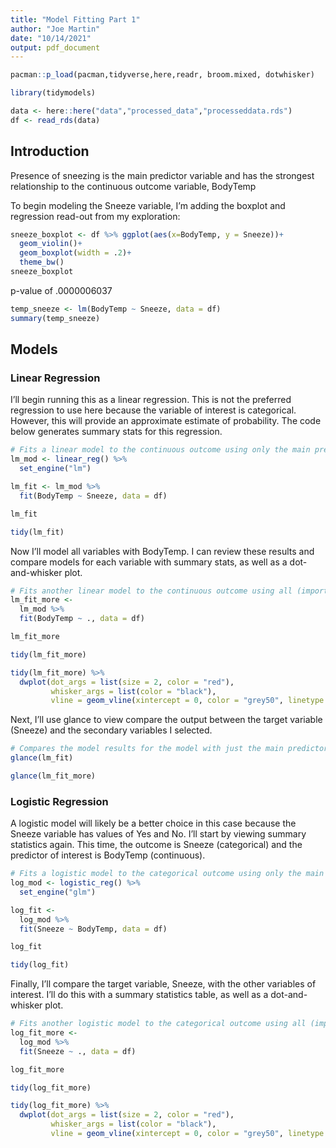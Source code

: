 ```yaml
---
title: "Model Fitting Part 1"
author: "Joe Martin"
date: "10/14/2021"
output: pdf_document
---
```


```r
pacman::p_load(pacman,tidyverse,here,readr, broom.mixed, dotwhisker)

library(tidymodels)

data <- here::here("data","processed_data","processeddata.rds")
df <- read_rds(data)
```

## Introduction

Presence of sneezing is the main predictor variable and has the strongest relationship to the continuous outcome variable, BodyTemp

To begin modeling the Sneeze variable, I'm adding the boxplot and regression read-out from my exploration:
``` r
sneeze_boxplot <- df %>% ggplot(aes(x=BodyTemp, y = Sneeze))+
  geom_violin()+
  geom_boxplot(width = .2)+
  theme_bw()
sneeze_boxplot
```

p-value of .0000006037
```r
temp_sneeze <- lm(BodyTemp ~ Sneeze, data = df)
summary(temp_sneeze)
```

## Models

### Linear Regression

I'll begin running this as a linear regression. This is not the preferred regression to use here because the variable of interest is categorical. However, this will provide an approximate estimate of probability. The code below generates summary stats for this regression. 

```r
# Fits a linear model to the continuous outcome using only the main predictor of interest.
lm_mod <- linear_reg() %>%
  set_engine("lm")

lm_fit <- lm_mod %>%
  fit(BodyTemp ~ Sneeze, data = df)

lm_fit

tidy(lm_fit)

```

Now I'll model all variables with BodyTemp. I can review these results and compare models for each variable with summary stats, as well as a dot-and-whisker plot.  

```r
# Fits another linear model to the continuous outcome using all (important) predictors of interest.
lm_fit_more <- 
  lm_mod %>%
  fit(BodyTemp ~ ., data = df)

lm_fit_more

tidy(lm_fit_more)

tidy(lm_fit_more) %>%
  dwplot(dot_args = list(size = 2, color = "red"),
         whisker_args = list(color = "black"),
         vline = geom_vline(xintercept = 0, color = "grey50", linetype = 2))

```

Next, I'll use glance to view compare the output between the target variable (Sneeze) and the secondary variables I selected.

```r
# Compares the model results for the model with just the main predictor and all predictors.
glance(lm_fit)
```

```r
glance(lm_fit_more)
```

### Logistic Regression

A logistic model will likely be a better choice in this case because the Sneeze variable has values of Yes and No. I'll start by viewing summary statistics again. This time, the outcome is Sneeze (categorical) and the predictor of interest is BodyTemp (continuous). 

```r
# Fits a logistic model to the categorical outcome using only the main predictor of interest.
log_mod <- logistic_reg() %>%
  set_engine("glm")

log_fit <- 
  log_mod %>%
  fit(Sneeze ~ BodyTemp, data = df)
```

```r
log_fit
```

```r
tidy(log_fit)
```

Finally, I'll compare the target variable, Sneeze, with the other variables of interest. I'll do this with a summary statistics table, as well as a dot-and-whisker plot.

```r
# Fits another logistic model to the categorical outcome using all (important) predictors of interest.
log_fit_more <- 
  log_mod %>%
  fit(Sneeze ~ ., data = df)

log_fit_more
```

```r
tidy(log_fit_more)
```

```r
tidy(log_fit_more) %>%
  dwplot(dot_args = list(size = 2, color = "red"),
         whisker_args = list(color = "black"),
         vline = geom_vline(xintercept = 0, color = "grey50", linetype = 2))

```


